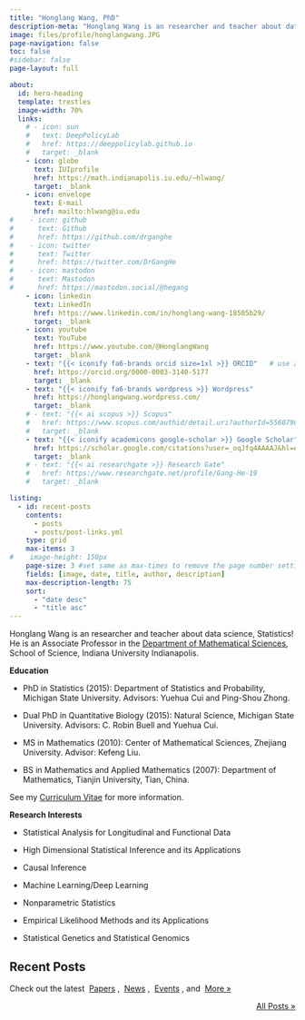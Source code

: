 ```yaml
---
title: "Honglang Wang, PhD"
description-meta: "Honglang Wang is an researcher and teacher about data science, Statistics!"
image: files/profile/honglangwang.JPG
page-navigation: false
toc: false
#sidebar: false
page-layout: full

about:
  id: hero-heading
  template: trestles
  image-width: 70%
  links:
    # - icon: sun
    #   text: DeepPolicyLab
    #   href: https://deeppolicylab.github.io
    #   target: _blank
    - icon: globe
      text: IUIprofile
      href: https://math.indianapolis.iu.edu/~hlwang/
      target: _blank
    - icon: envelope
      text: E-mail
      href: mailto:hlwang@iu.edu
#    - icon: github
#      text: Github
#      href: https://github.com/drganghe
#    - icon: twitter
#      text: Twitter
#      href: https://twitter.com/DrGangHe
#    - icon: mastodon
#      text: Mastodon
#      href: https://mastodon.social/@hegang      
    - icon: linkedin
      text: LinkedIn
      href: https://www.linkedin.com/in/honglang-wang-18505b29/
      target: _blank
    - icon: youtube
      text: YouTube
      href: https://www.youtube.com/@HonglangWang     
      target: _blank 
    - text: "{{< iconify fa6-brands orcid size=1xl >}} ORCID"   # use academic icons, "" are needed
      href: https://orcid.org/0000-0003-3140-5177
      target: _blank
    - text: "{{< iconify fa6-brands wordpress >}} Wordpress"
      href: https://honglangwang.wordpress.com/
      target: _blank
    # - text: "{{< ai scopus >}} Scopus"
    #   href: https://www.scopus.com/authid/detail.uri?authorId=55607981900
    #   target: _blank
    - text: "{{< iconify academicons google-scholar >}} Google Scholar"
      href: https://scholar.google.com/citations?user=_oqJfq4AAAAJ&hl=en
      target: _blank
    # - text: "{{< ai researchgate >}} Research Gate"
    #   href: https://www.researchgate.net/profile/Gang-He-19
    #   target: _blank

listing:
  - id: recent-posts
    contents:
      - posts
      - posts/post-links.yml
    type: grid
    max-items: 3
#    image-height: 150px
    page-size: 3 #set same as max-times to remove the page number setting
    fields: [image, date, title, author, description]
    max-description-length: 75
    sort:
      - "date desc"
      - "title asc"
---
```



:::{#hero-heading}

Honglang Wang is an researcher and teacher about data science, Statistics!  He is an Associate Professor in the [Department of Mathematical Sciences](https://science.indianapolis.iu.edu/math/index.html){.external target="_blank"}, School of Science, Indiana University Indianapolis. 

**Education**

* PhD in Statistics (2015): Department of Statistics and Probability, Michigan State University. Advisors: Yuehua Cui and Ping-Shou Zhong.

* Dual PhD in Quantitative Biology (2015): Natural Science, Michigan State University. Advisors: C. Robin Buell and Yuehua Cui.

* MS in Mathematics (2010): Center of Mathematical Sciences, Zhejiang University. Advisor: Kefeng Liu.

* BS in Mathematics and Applied Mathematics (2007): Department of Mathematics, Tianjin University, Tian, China.

See my [Curriculum Vitae](files/CV.pdf) for more information.

**Research Interests**

* Statistical Analysis for Longitudinal and Functional Data

* High Dimensional Statistical Inference and its Applications

* Causal Inference

* Machine Learning/Deep Learning

* Nonparametric Statistics

* Empirical Likelihood Methods and its Applications

* Statistical Genetics and Statistical Genomics


:::

## Recent Posts
Check out the latest &nbsp;[Papers](posts.qmd#category=paper)&nbsp;, &nbsp;[News](posts.qmd#category=news)&nbsp;, &nbsp;[Events](posts.qmd#category=event)&nbsp;, and &nbsp;[More »](/posts.qmd)

:::{#recent-posts}
:::

<p align="right">[All Posts »](/posts.qmd)</p>